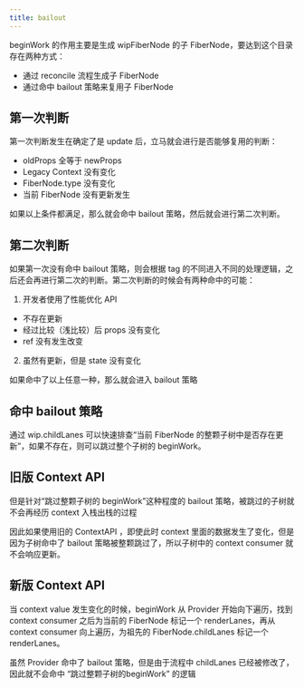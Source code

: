 ```yaml
---
title: bailout
---
```


beginWork 的作用主要是生成 wipFiberNode 的子 FiberNode，要达到这个目录存在两种方式：

- 通过 reconcile 流程生成子 FiberNode
- 通过命中 bailout 策略来复用子 FiberNode

## 第一次判断

第一次判断发生在确定了是 update 后，立马就会进行是否能够复用的判断：

- oldProps 全等于 newProps
- Legacy Context 没有变化
- FiberNode.type 没有变化
- 当前 FiberNode 没有更新发生

如果以上条件都满足，那么就会命中 bailout 策略，然后就会进行第二次判断。

## 第二次判断

如果第一次没有命中 bailout 策略，则会根据 tag 的不同进入不同的处理逻辑，之后还会再进行第二次的判断。第二次判断的时候会有两种命中的可能：

1. 开发者使用了性能优化 API

- 不存在更新
- 经过比较（浅比较）后 props 没有变化
- ref 没有发生改变

2. 虽然有更新，但是 state 没有变化

如果命中了以上任意一种，那么就会进入 bailout 策略

## 命中 bailout 策略

通过 wip.childLanes 可以快速排查“当前 FiberNode 的整颗子树中是否存在更新”，如果不存在，则可以跳过整个子树的 beginWork。

## 旧版 Context API

但是针对“跳过整颗子树的 beginWork”这种程度的 bailout 策略，被跳过的子树就不会再经历 context 入栈出栈的过程

因此如果使用旧的 ContextAPI ，即使此时 context 里面的数据发生了变化，但是因为子树命中了 bailout 策略被整颗跳过了，所以子树中的 context consumer 就不会响应更新。

## 新版 Context API

当 context value 发生变化的时候，beginWork 从 Provider 开始向下遍历，找到 context consumer 之后为当前的 FiberNode 标记一个 renderLanes，再从 context consumer 向上遍历，为祖先的 FiberNode.childLanes 标记一个 renderLanes。

虽然 Provider 命中了 bailout 策略，但是由于流程中 childLanes 已经被修改了，因此就不会命中 “跳过整颗子树的beginWork” 的逻辑
